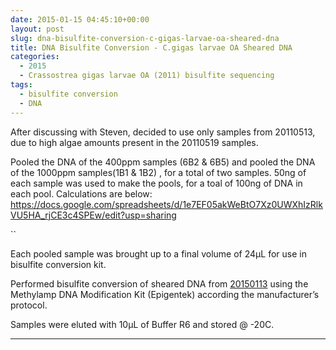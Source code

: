 ```yaml
---
date: 2015-01-15 04:45:10+00:00
layout: post
slug: dna-bisulfite-conversion-c-gigas-larvae-oa-sheared-dna
title: DNA Bisulfite Conversion - C.gigas larvae OA Sheared DNA
categories:
  - 2015
  - Crassostrea gigas larvae OA (2011) bisulfite sequencing
tags:
  - bisulfite conversion
  - DNA
---
```


After discussing with Steven, decided to use only samples from 20110513, due to high algae amounts present in the 20110519 samples.

Pooled the DNA of the 400ppm samples (6B2 & 6B5) and pooled the DNA of the 1000ppm samples(1B1 & 1B2) , for a total of two samples. 50ng of each sample was used to make the pools, for a toal of 100ng of DNA in each pool. Calculations are below:
[https://docs.google.com/spreadsheets/d/1e7EF05akWeBtO7Xz0UWXhIzRlkVU5HA_rjCE3c4SPEw/edit?usp=sharing](https://docs.google.com/spreadsheets/d/1e7EF05akWeBtO7Xz0UWXhIzRlkVU5HA_rjCE3c4SPEw/edit?usp=sharing)

``

Each pooled sample was brought up to a final volume of 24μL for use in bisulfite conversion kit.

Performed bisulfite conversion of sheared DNA from [20150113](https://robertslab.github.io/sams-notebook/2015/01/12/speedvac-c-gigas-larvae-oa-dna.html) using the Methylamp DNA Modification Kit (Epigentek) according the manufacturer's protocol.

Samples were eluted with 10μL of Buffer R6 and stored @ -20C.



* * *




